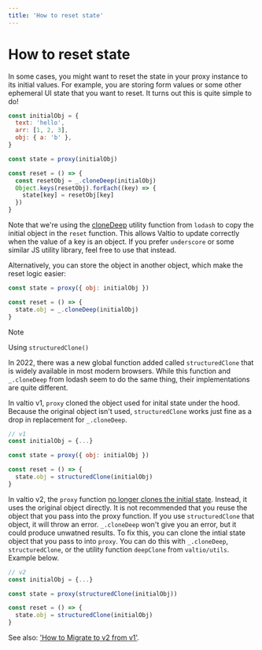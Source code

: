 ```yaml
---
title: 'How to reset state'
---
```


# How to reset state

In some cases, you might want to reset the state in your proxy instance to its initial values. For example, you are storing form values or some other ephemeral UI state that you want to reset. It turns out this is quite simple to do!

```js
const initialObj = {
  text: 'hello',
  arr: [1, 2, 3],
  obj: { a: 'b' },
}

const state = proxy(initialObj)

const reset = () => {
  const resetObj = _.cloneDeep(initialObj)
  Object.keys(resetObj).forEach((key) => {
    state[key] = resetObj[key]
  })
}
```

Note that we're using the [cloneDeep](https://lodash.com/docs/4.17.15#cloneDeep) utility function from `lodash` to copy the initial object in the `reset` function. This allows Valtio to update correctly when the value of a key is an object. If you prefer `underscore` or some similar JS utility library, feel free to use that instead.

Alternatively, you can store the object in another object, which make the reset logic easier:

```js
const state = proxy({ obj: initialObj })

const reset = () => {
  state.obj = _.cloneDeep(initialObj)
}
```

> [!NOTE]
> Using `structuredClone()`

In 2022, there was a new global function added called `structuredClone` that is widely available in most modern browsers. While this function and `_.cloneDeep` from lodash seem to do the same thing, their implementations are quite different.

In valtio v1, `proxy` cloned the object used for inital state under the hood. Because the original object isn't used, `structuredClone` works just fine as a drop in replacement for `_.cloneDeep`.

```js
// v1
const initialObj = {...}

const state = proxy({ obj: initialObj })

const reset = () => {
  state.obj = structuredClone(initialObj)
}
```

In valtio v2, the `proxy` function [no longer clones the initial state](../guides/migrating-to-v2.mdx). Instead, it uses the original object directly. It is not recommended that you reuse the object that you pass into the proxy function. If you use `structuredClone` that object, it will throw an error. `_.cloneDeep` won't give you an error, but it could produce unwatned results. To fix this, you can clone the intial state object that you pass to into `proxy`. You can do this with `_.cloneDeep`, `structuredClone`, or the utility function `deepClone` from `valtio/utils`. Example below.

```js
// v2
const initialObj = {...}

const state = proxy(structuredClone(initialObj))

const reset = () => {
  state.obj = structuredClone(initialObj)
}
```

See also: ['How to Migrate to v2 from v1'](../guides/migrating-to-v2.mdx#impure-proxyobj).
